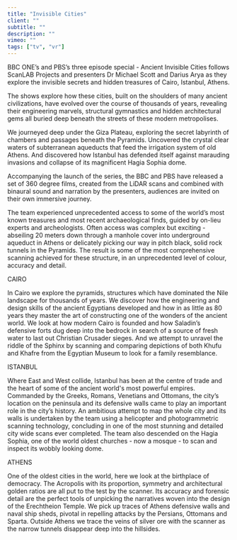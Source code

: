 ```yaml
---
title: "Invisible Cities"
client: ""
subtitle: ""
description: ""
vimeo: ""
tags: ["tv", "vr"]
---
```



BBC ONE’s and PBS’s three episode special - Ancient Invisible Cities follows ScanLAB Projects and presenters Dr Michael Scott and Darius Arya as they explore the invisible secrets and hidden treasures of Cairo, Istanbul, Athens.

The shows explore how these cities, built on the shoulders of many ancient civilizations, have evolved over the course of thousands of years, revealing their engineering marvels, structural gymnastics and hidden architectural gems all buried deep beneath the streets of these modern metropolises.

We journeyed deep under the Giza Plateau, exploring the secret labyrinth of chambers and passages beneath the Pyramids. Uncovered the crystal clear waters of subterranean aqueducts that feed the irrigation system of old Athens. And discovered how Istanbul has defended itself against marauding invasions and collapse of its magnificent Hagia Sophia dome.

Accompanying the launch of the series, the BBC and PBS have released a set of 360 degree films, created from the LiDAR scans and combined with binaural sound and narration by the presenters, audiences are invited on their own immersive journey.

<ImageMagic
  href="ancient-01.jpg"
  caption="Ground LIDAR scan of Hagia Sophia, Istanbul"
/>

The team experienced unprecedented access to some of the world’s most known treasures and most recent archaeological finds, guided by on-lieu experts and archeologists. Often access was complex but exciting - abseiling 20 meters down through a manhole cover into underground aqueduct in Athens or delicately picking our way in pitch black, solid rock tunnels in the Pyramids. The result is some of the most comprehensive scanning achieved for these structure, in an unprecedented level of colour, accuracy and detail.

<Heading>CAIRO</Heading>
<ImageMagic
  href="ancient-02.jpg"
  caption="Ground LIDAR scan of the Great Pyramid, Giza, Egypt"
/>

In Cairo we explore the pyramids, structures which have dominated the Nile landscape for thousands of years. We discover how the engineering and design skills of the ancient Egyptians developed and how in as little as 80 years they master the art of constructing one of the wonders of the ancient world. We look at how modern Cairo is founded and how Saladin’s defensive forts dug deep into the bedrock in search of a source of fresh water to last out Christian Crusader sieges. And we attempt to unravel the riddle of the Sphinx by scanning and comparing depictions of both Khufu and Khafre from the Egyptian Museum to look for a family resemblance.

<ImageMagic
  href="ancient-03.jpg"
  caption="Ground LIDAR scan of Khufu and Khafre with face recognition"
/>

<Heading>ISTANBUL</Heading>
<ImageMagic
  href="ancient-04.jpg"
  caption="Ground LIDAR scan of the interior of Hagia Sophia, Istanbul"
/>

Where East and West collide, Istanbul has been at the centre of trade and the heart of some of the ancient world's most powerful empires. Commanded by the Greeks, Romans, Venetians and Ottomans, the city’s location on the peninsula and its defensive walls came to play an important role in the city’s history. An ambitious attempt to map the whole city and its walls is undertaken by the team using a helicopter and photogrammetric scanning technology, concluding in one of the most stunning and detailed city wide scans ever completed. The team also descended on the Hagia Sophia, one of the world oldest churches - now a mosque - to scan and inspect its wobbly looking dome.

<ImageMagic
  href="ancient-05.jpg"
  caption="Aerial scan of the Istanbul Peninsula"
/>

<Heading>ATHENS</Heading>
<ImageMagic
  href="ancient-06.jpg"
  caption="Aerial and ground LIDAR scan of the Erechtheion Temple in the Athens Acropolis"
/>

One of the oldest cities in the world, here we look at the birthplace of democracy. The Acropolis with its proportion, symmetry and architectural golden ratios are all put to the test by the scanner. Its accuracy and forensic detail are the perfect tools of unpicking the narratives woven into the design of the Erechtheion Temple. We pick up traces of Athens defensive walls and naval ship sheds, pivotal in repelling attacks by the Persians, Ottomans and Sparta. Outside Athens we trace the veins of silver ore with the scanner as the narrow tunnels disappear deep into the hillsides.

<ImageMagic
  href="ancient-07.jpg"
  caption="VR immersive view in the Caryatids Porch of the Erechtheion
"
/>
